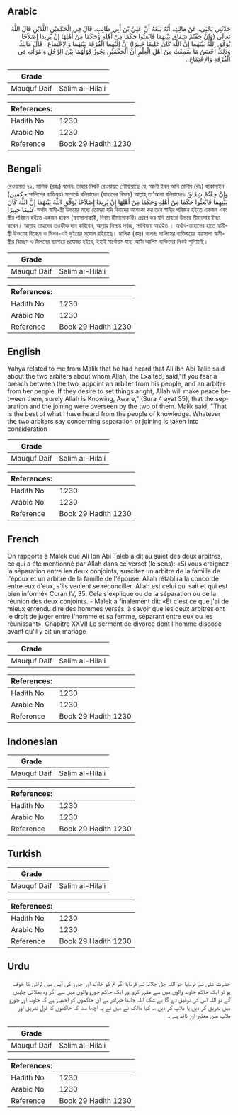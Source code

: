 ## Arabic


<div dir="rtl" lang="ar" style={{fontSize:'larger',backgroundColor:'#f8f9fa',padding:20}}>
حَدَّثَنِي يَحْيَى، عَنْ مَالِكٍ، أَنَّهُ بَلَغَهُ أَنَّ عَلِيَّ بْنَ أَبِي طَالِبٍ، قَالَ فِي الْحَكَمَيْنِ اللَّذَيْنِ قَالَ اللَّهُ تَعَالَى ‏(‏وَإِنْ خِفْتُمْ شِقَاقَ بَيْنِهِمَا فَابْعَثُوا حَكَمًا مِنْ أَهْلِهِ وَحَكَمًا مِنْ أَهْلِهَا إِنْ يُرِيدَا إِصْلاَحًا يُوَفِّقِ اللَّهُ بَيْنَهُمَا إِنَّ اللَّهَ كَانَ عَلِيمًا خَبِيرًا‏)‏ إِنَّ إِلَيْهِمَا الْفُرْقَةَ بَيْنَهُمَا وَالاِجْتِمَاعَ ‏.‏ قَالَ مَالِكٌ وَذَلِكَ أَحْسَنُ مَا سَمِعْتُ مِنْ أَهْلِ الْعِلْمِ أَنَّ الْحَكَمَيْنِ يَجُوزُ قَوْلُهُمَا بَيْنَ الرَّجُلِ وَامْرَأَتِهِ فِي الْفُرْقَةِ وَالاِجْتِمَاعِ ‏.‏
</div>
<div style={{backgroundColor:'#f8f9fa',padding:20, marginBottom: 10}}><table> <thead> <tr> <th>Grade</th> <th></th> </tr> </thead> <tbody> <tr><td>Mauquf Daif</td><td>Salim al-Hilali</td></tr></tbody></table><table> <thead> <tr> <th>References:</th> <th></th> </tr> </thead> <tbody><tr><td>Hadith No</td><td>1230</td></tr><tr><td>Arabic No</td><td>1230</td></tr><tr><td>Reference</td><td>Book 29 Hadith 1230</td></tr></tbody></table></div>

## Bengali


<div dir="ltr" lang="bn" style={{fontSize:'larger',backgroundColor:'#f8f9fa',padding:20}}>
রেওয়ায়ত ৭২. মালিক (রহঃ) বলেনঃ তাহার নিকট রেওয়ায়ত পৌছিয়াছে যে, আলী ইবন আবি তালীব (রাঃ) হাকামাইন (حكمين সালিসের ব্যক্তিদ্বয়) সম্পর্কে বলিয়াছেন (যাহাদের বিষয়ে) আল্লাহ্ তা'আলা বলিয়াছেনঃ ‏وَإِنْ خِفْتُمْ شِقَاقَ بَيْنِهِمَا فَابْعَثُوا حَكَمًا مِنْ أَهْلِهِ وَحَكَمًا مِنْ أَهْلِهَا إِنْ يُرِيدَا إِصْلاَحًا يُوَفِّقِ اللَّهُ بَيْنَهُمَا إِنَّ اللَّهَ كَانَ عَلِيمًا خَبِيرًا‏ অর্থাৎ স্বামী-স্ত্রী উভয়ের মধ্যে তোমরা যদি বিবাদের আশংকা কর তবে স্বামীর পরিজন হইতে একজন এবং স্ত্রীর পরিজন হইতে একজন হাকম (ফয়সালাকারী, বিবাদ মীমাংসাকারী) প্রেরণ কর যদি তাহারা উভয়ে মীমাংসার ইচ্ছা করেন। আল্লাহ তাহদের তওফীক দান করিবেন, আল্লাহ নিশ্চয় সর্বজ্ঞ, সর্ববিষয়ে অবহিত । অর্থাৎ-তাহাদের হাতে স্বামী-স্ত্রী উভয়ের বিচ্ছেদ ও মিলন-এই দুইয়ের সুযোগ রহিয়াছে। মালিক (রহঃ) বলেনঃ সালিসের ব্যক্তিদ্বয়ের ফয়সালা স্বামী-স্ত্রীর বিচ্ছেদ ও মিলনের ব্যাপারে প্রযোজ্য হইবে, ইহাই সর্বোত্তম যাহা আমি আলিম ব্যক্তিদের নিকট শুনিয়াছি।
</div>
<div style={{backgroundColor:'#f8f9fa',padding:20, marginBottom: 10}}><table> <thead> <tr> <th>Grade</th> <th></th> </tr> </thead> <tbody> <tr><td>Mauquf Daif</td><td>Salim al-Hilali</td></tr></tbody></table><table> <thead> <tr> <th>References:</th> <th></th> </tr> </thead> <tbody><tr><td>Hadith No</td><td>1230</td></tr><tr><td>Arabic No</td><td>1230</td></tr><tr><td>Reference</td><td>Book 29 Hadith 1230</td></tr></tbody></table></div>

## English


<div dir="ltr" lang="en" style={{fontSize:'larger',backgroundColor:'#f8f9fa',padding:20}}>
Yahya related to me from Malik that he had heard that Ali ibn Abi Talib said about the two arbiters about whom Allah, the Exalted, said,"If you fear a breach between the two, appoint an arbiter from his people, and an arbiter from her people. If they desire to set things aright, Allah will make peace between them, surely Allah is Knowing, Aware," (Sura 4 ayat 35), that the separation and the joining were overseen by the two of them. Malik said, "That is the best of what I have heard from the people of knowledge. Whatever the two arbiters say concerning separation or joining is taken into consideration
</div>
<div style={{backgroundColor:'#f8f9fa',padding:20, marginBottom: 10}}><table> <thead> <tr> <th>Grade</th> <th></th> </tr> </thead> <tbody> <tr><td>Mauquf Daif</td><td>Salim al-Hilali</td></tr></tbody></table><table> <thead> <tr> <th>References:</th> <th></th> </tr> </thead> <tbody><tr><td>Hadith No</td><td>1230</td></tr><tr><td>Arabic No</td><td>1230</td></tr><tr><td>Reference</td><td>Book 29 Hadith 1230</td></tr></tbody></table></div>

## French


<div dir="ltr" lang="fr" style={{fontSize:'larger',backgroundColor:'#f8f9fa',padding:20}}>
On rapporta à Malek que Ali Ibn Abi Taleb a dit au sujet des deux arbitres, ce qui a été mentionné par Allah dans ce verset (le sens): «Si vous craignez la séparation entre les deux conjoints, suscitez un arbitre de la famille de l'époux et un arbitre de la famille de l'épouse. Allah rétablira la concorde entre eux d'eux, s'ils veulent se réconcilier. Allah est celui qui sait et qui est bien informé» Coran IV, 35. Cela s'explique ou de la séparation ou de la réunion des deux conjoints. - Malek a finalement dit: «Et c'est ce que j'ai de mieux entendu dire des hommes versés, à savoir que les deux arbitres ont le droit de juger entre l'homme et sa femme, séparant entre eux ou les réunissant». Chapitre XXVII Le serment de divorce dont l'homme dispose avant qu'il y ait un mariage
</div>
<div style={{backgroundColor:'#f8f9fa',padding:20, marginBottom: 10}}><table> <thead> <tr> <th>Grade</th> <th></th> </tr> </thead> <tbody> <tr><td>Mauquf Daif</td><td>Salim al-Hilali</td></tr></tbody></table><table> <thead> <tr> <th>References:</th> <th></th> </tr> </thead> <tbody><tr><td>Hadith No</td><td>1230</td></tr><tr><td>Arabic No</td><td>1230</td></tr><tr><td>Reference</td><td>Book 29 Hadith 1230</td></tr></tbody></table></div>

## Indonesian


<div dir="ltr" lang="id" style={{fontSize:'larger',backgroundColor:'#f8f9fa',padding:20}}>

</div>
<div style={{backgroundColor:'#f8f9fa',padding:20, marginBottom: 10}}><table> <thead> <tr> <th>Grade</th> <th></th> </tr> </thead> <tbody> <tr><td>Mauquf Daif</td><td>Salim al-Hilali</td></tr></tbody></table><table> <thead> <tr> <th>References:</th> <th></th> </tr> </thead> <tbody><tr><td>Hadith No</td><td>1230</td></tr><tr><td>Arabic No</td><td>1230</td></tr><tr><td>Reference</td><td>Book 29 Hadith 1230</td></tr></tbody></table></div>

## Turkish


<div dir="ltr" lang="tr" style={{fontSize:'larger',backgroundColor:'#f8f9fa',padding:20}}>

</div>
<div style={{backgroundColor:'#f8f9fa',padding:20, marginBottom: 10}}><table> <thead> <tr> <th>Grade</th> <th></th> </tr> </thead> <tbody> <tr><td>Mauquf Daif</td><td>Salim al-Hilali</td></tr></tbody></table><table> <thead> <tr> <th>References:</th> <th></th> </tr> </thead> <tbody><tr><td>Hadith No</td><td>1230</td></tr><tr><td>Arabic No</td><td>1230</td></tr><tr><td>Reference</td><td>Book 29 Hadith 1230</td></tr></tbody></table></div>

## Urdu


<div dir="rtl" lang="ur" style={{fontSize:'larger',backgroundColor:'#f8f9fa',padding:20}}>
حضرت علی نے فرمایا جو اللہ جل جلالہ نے فرمایا اگر تم کو خاوند اور جورو کی آپس میں لڑائی کا خوف ہو تو ایک حاکم خاوند والوں میں سے مقرر کرو اور ایک حاکم جورو والوں میں سے اگر وہ بھلائی چاہیں گے تو اللہ اس کی توفیق دے گا بے شک اللہ جانتا خبرادر ہے ان حاکموں کو اختیار ہے کہ خاوند اور جورو میں تفریق کر دیں یا ملاپ کر دیں ،۔ کہا مالک نے میں نے یہ اچھا سنا کہ حاکموں کا قول تفریق اور ملاپ میں معتبر اور نافذ ہے ۔
</div>
<div style={{backgroundColor:'#f8f9fa',padding:20, marginBottom: 10}}><table> <thead> <tr> <th>Grade</th> <th></th> </tr> </thead> <tbody> <tr><td>Mauquf Daif</td><td>Salim al-Hilali</td></tr></tbody></table><table> <thead> <tr> <th>References:</th> <th></th> </tr> </thead> <tbody><tr><td>Hadith No</td><td>1230</td></tr><tr><td>Arabic No</td><td>1230</td></tr><tr><td>Reference</td><td>Book 29 Hadith 1230</td></tr></tbody></table></div>